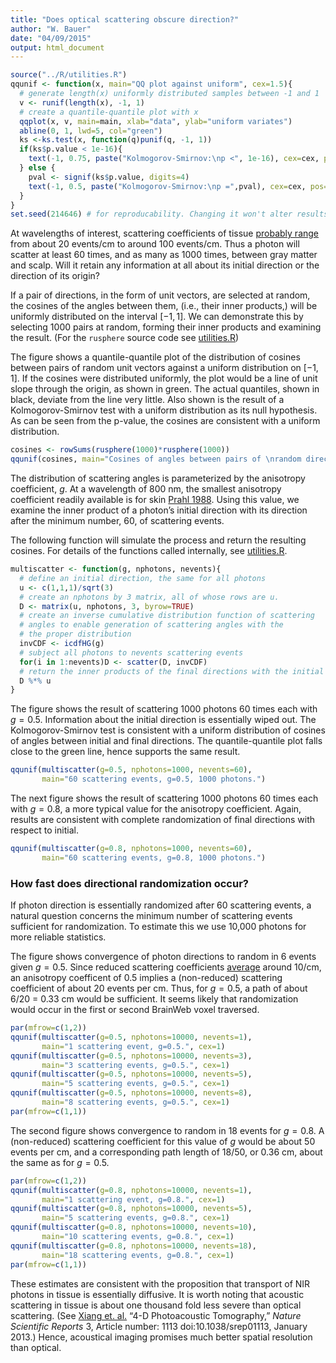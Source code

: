 ```yaml
---
title: "Does optical scattering obscure direction?"
author: "W. Bauer"
date: "04/09/2015"
output: html_document
---
```


```r
source("../R/utilities.R")
qqunif <- function(x, main="QQ plot against uniform", cex=1.5){
  # generate length(x) uniformly distributed samples between -1 and 1
  v <- runif(length(x), -1, 1)
  # create a quantile-quantile plot with x
  qqplot(x, v, main=main, xlab="data", ylab="uniform variates")
  abline(0, 1, lwd=5, col="green")
  ks <-ks.test(x, function(q)punif(q, -1, 1))
  if(ks$p.value < 1e-16){
    text(-1, 0.75, paste("Kolmogorov-Smirnov:\np <", 1e-16), cex=cex, pos=4)
  } else {
    pval <- signif(ks$p.value, digits=4)
    text(-1, 0.5, paste("Kolmogorov-Smirnov:\np =",pval), cex=cex, pos=4)
  } 
}
set.seed(214646) # for reproducability. Changing it won't alter results very much.
```

At wavelengths of interest, scattering coefficients of tissue [probably range](jacques.html) from about 20 events/cm to around 100 events/cm. Thus a photon will scatter at least 60 times, and as many as 1000 times, between gray matter and scalp. Will it retain any information at all about its initial direction or the direction of its origin?

If a pair of directions, in the form of unit vectors, are selected at random, the cosines of the angles between them, (i.e., their inner products,) will be uniformly distributed on the interval $[-1, 1].$ We can demonstrate this by selecting 1000 pairs at random, forming their inner products and examining the result. (For the `rusphere` source code see [utilities.R](../R/utilities.R))

The figure shows a quantile-quantile plot of the distribution of cosines between pairs of random unit vectors against a uniform distribution on $[-1, 1].$ If the cosines were distributed uniformly, the plot would be a line of unit slope through the origin, as shown in green. The actual quantiles, shown in black, deviate from the line very little. Also shown is the result of a Kolmogorov-Smirnov test with a uniform distribution as its null hypothesis. As can be seen from the p-value, the cosines are consistent with a uniform distribution. 

```r
cosines <- rowSums(rusphere(1000)*rusphere(1000))
qqunif(cosines, main="Cosines of angles between pairs of \nrandom directions are uniformly distributed.")
```

The distribution of scattering angles is parameterized by the anisotropy coefficient, $g.$ At a wavelength of 800 nm, the smallest anisotropy coefficient readily available is for skin [Prahl 1988](jacques.html). Using this value, we examine the inner product of a photon's initial direction with its direction after the minimum number, 60, of scattering events.

The following function will simulate the process and return the resulting cosines. For details of the functions called internally, see [utilities.R](../R/utilities.R).

```r
multiscatter <- function(g, nphotons, nevents){
  # define an initial direction, the same for all photons
  u <- c(1,1,1)/sqrt(3)
  # create an nphotons by 3 matrix, all of whose rows are u.
  D <- matrix(u, nphotons, 3, byrow=TRUE)
  # create an inverse cumulative distribution function of scattering
  # angles to enable generation of scattering angles with the
  # the proper distribution
  invCDF <- icdfHG(g)
  # subject all photons to nevents scattering events
  for(i in 1:nevents)D <- scatter(D, invCDF)
  # return the inner products of the final directions with the initial
  D %*% u
}
```

The figure shows the result of scattering 1000 photons 60 times each with $g=0.5.$ Information about the initial direction is essentially wiped out. The Kolmogorov-Smirnov test is consistent with a uniform distribution of cosines of angles between initial and final directions. The quantile-quantile plot falls close to the green line, hence supports the same result.

```r
qqunif(multiscatter(g=0.5, nphotons=1000, nevents=60),
       main="60 scattering events, g=0.5, 1000 photons.")
```

The next figure shows the result of scattering 1000 photons 60 times each with $g=0.8,$ a more typical value for the anisotropy coefficient. Again, results are consistent with complete randomization of final directions with respect to initial.

```r
qqunif(multiscatter(g=0.8, nphotons=1000, nevents=60),
       main="60 scattering events, g=0.8, 1000 photons.")
```

### How fast does directional randomization occur?

If photon direction is essentially randomized after 60 scattering events, a natural question concerns the minimum number of scattering events sufficient for randomization. To estimate this we use 10,000 photons for more reliable statistics.

The figure shows convergence of photon directions to random in 6 events given $g=0.5$. Since reduced scattering coefficients [average](jacques.html) around 10/cm, an anisotropy coefficent of 0.5 implies a (non-reduced) scattering coefficient of about 20 events per cm. Thus, for $g=0.5,$ a path of about 6/20 = 0.33 cm would be sufficient. It seems likely that randomization would occur in the first or second BrainWeb voxel traversed.

```r
par(mfrow=c(1,2))
qqunif(multiscatter(g=0.5, nphotons=10000, nevents=1),
       main="1 scattering event, g=0.5.", cex=1)
qqunif(multiscatter(g=0.5, nphotons=10000, nevents=3),
       main="3 scattering events, g=0.5.", cex=1)
qqunif(multiscatter(g=0.5, nphotons=10000, nevents=5),
       main="5 scattering events, g=0.5.", cex=1)
qqunif(multiscatter(g=0.5, nphotons=10000, nevents=8),
       main="8 scattering events, g=0.5.", cex=1)
par(mfrow=c(1,1))
```

The second figure shows convergence to random in 18 events for $g=0.8$. A (non-reduced) scattering coefficient for this value of $g$ would be about 50 events per cm, and a corresponding path length of 18/50, or 0.36 cm, about the same as for $g=0.5.$

```r
par(mfrow=c(1,2))
qqunif(multiscatter(g=0.8, nphotons=10000, nevents=1),
       main="1 scattering event, g=0.8.", cex=1)
qqunif(multiscatter(g=0.8, nphotons=10000, nevents=5),
       main="5 scattering events, g=0.8.", cex=1)
qqunif(multiscatter(g=0.8, nphotons=10000, nevents=10),
       main="10 scattering events, g=0.8.", cex=1)
qqunif(multiscatter(g=0.8, nphotons=10000, nevents=18),
       main="18 scattering events, g=0.8.", cex=1)
par(mfrow=c(1,1))
```

These estimates are consistent with the proposition that transport of NIR photons in tissue is essentially diffusive. It is worth noting that acoustic scattering in tissue is about one thousand fold less severe than optical scattering. (See [Xiang et. al.](http://www.nature.com/srep/2013/130123/srep01113/full/srep01113.html?message-global=remove&WT.ec_id=SREP-20130129) "4-D Photoacoustic Tomography," *Nature Scientific Reports* 3, Article number: 1113 doi:10.1038/srep01113, January 2013.) Hence, acoustical imaging promises much better spatial resolution than optical.
